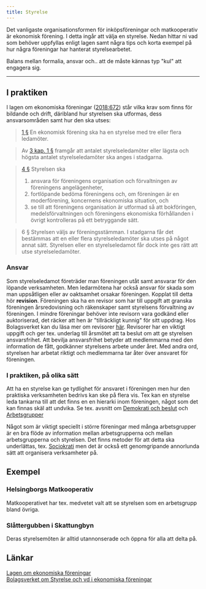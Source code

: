```yaml
---
title: Styrelse
---
```


Det vanligaste organisationsformen för inköpsföreningar och matkooperativ är ekonomisk förening. I detta ingår att välja en styrelse. Nedan hittar ni vad som behöver uppfyllas enligt lagen samt några tips och korta exempel på hur några föreningar har hanterat styrelsearbetet.

Balans mellan formalia, ansvar och.. att de måste kännas typ "kul" att engagera sig.

---

## I praktiken

I lagen om ekonomiska föreningar ([2018:672](http://rkrattsbaser.gov.se/sfst?bet=2018:672)) står vilka krav som finns för bildande och drift, däribland hur styrelsen ska utformas, dess ansvarsområden samt hur den ska utses:

> [1 §](https://lagen.nu/2018:672#K7P1S1) En ekonomisk förening ska ha en styrelse med tre eller flera ledamöter.

> Av [3 kap. 1 §](https://lagen.nu/2018:672#K3P1) framgår att antalet styrelseledamöter eller lägsta och högsta antalet styrelseledamöter ska anges i stadgarna.

> [4 §](https://lagen.nu/2018:672#K7P4S1) Styrelsen ska
>
> 1. ansvara för föreningens organisation och förvaltningen av föreningens angelägenheter,
> 2. fortlöpande bedöma föreningens och, om föreningen är en moderförening, koncernens ekonomiska situation, och
> 3. se till att föreningens organisation är utformad så att bokföringen, medelsförvaltningen och föreningens ekonomiska förhållanden i övrigt kontrolleras på ett betryggande sätt.

> 6 § Styrelsen väljs av föreningsstämman. I stadgarna får det bestämmas att en eller flera styrelseledamöter ska utses på något annat sätt. Styrelsen eller en styrelseledamot får dock inte ges rätt att utse styrelseledamöter.

### Ansvar

Som styrelseledamot företräder man föreningen utåt samt ansvarar för den löpande verksamheten. Men ledarmötena har också ansvar för skada som man uppsåtligen eller av oaktsamhet orsakar föreningen. Kopplat till detta hör **revision**. Föreningen ska ha en revisor som har till uppgift att granska föreningen årsredovisning och räkenskaper samt styrelsens förvaltning av föreningen. I mindre föreningar behöver inte revisorn vara godkänd eller auktoriserad, det räcker att hen är "tillräckligt kunnig" för sitt uppdrag. Hos Bolagsverket kan du läsa mer om revisorer [här](https://www.bolagsverket.se/fo/foreningsformer/ekonomisk/starta/revisor/revisor-1.1719). Revisorer har en viktigt uppgift och ger tex. underlag till årsmötet att ta beslut om att ge styrelsen ansvarsfrihet. Att bevilja ansvarsfrihet betyder att medlemmarna med den information de fått, godkänner styrelsens arbete under året. Med andra ord, styrelsen har arbetat riktigt och medlemmarna tar åter över ansvaret för föreningen.

### I praktiken, på olika sätt

Att ha en styrelse kan ge tydlighet för ansvaret i föreningen men hur den praktiska verksamheten bedrivs kan ske på flera vis. Tex kan en styrelse leda tankarna till att det finns en en hierarki inom föreningen, något som det kan finnas skäl att undvika. Se tex. avsnitt om [Demokrati och beslut](/Demokrati-och-beslut) och [Arbetsgrupper](/Arbetsgrupper)

Något som är viktigt speciellt i större föreningar med många arbetsgrupper är en bra flöde av information mellan arbetsgrupperna och mellan arbetsgrupperna och styrelsen. Det finns metoder för att detta ska underlättas, tex. [Sociokrati](https://www.sociocracyforall.org/) men det är också ett genomgripande annorlunda sätt att organisera verksamheter på.

## Exempel

### Helsingborgs Matkooperativ

Matkooperativet har tex. medvetet valt att se styrelsen som en arbetsgrupp bland övriga.

### Slåttergubben i Skattungbyn

Deras styrelsemöten är alltid utannonserade och öppna för alla att delta på.

## Länkar

[Lagen om ekonomiska föreningar](https://www.riksdagen.se/sv/dokument-lagar/dokument/svensk-forfattningssamling/lag-2018672-om-ekonomiska-foreningar_sfs-2018-672)  
[Bolagsverket om Styrelse och vd i ekonomiska föreningar](https://www.bolagsverket.se/fo/foreningsformer/ekonomisk/starta/styrelse/vd-1.1713)
